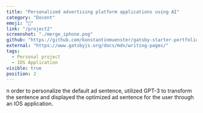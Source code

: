 ```yaml
---
title: "Personalized advertising platform applications using AI"
category: "Docent"
emoji: "📱"
link: "/project2"
screenshot: "./merge_iphone.png"
github: "https://github.com/konstantinmuenster/gatsby-starter-portfolio-minimal"
external: "https://www.gatsbyjs.org/docs/mdx/writing-pages/"
tags:
  - Personal project
  - IOS Application
visible: true
position: 2
---
```


n order to personalize the default ad sentence, utilized GPT-3 to transform the sentence and displayed the optimized ad sentence for the user through an IOS application.